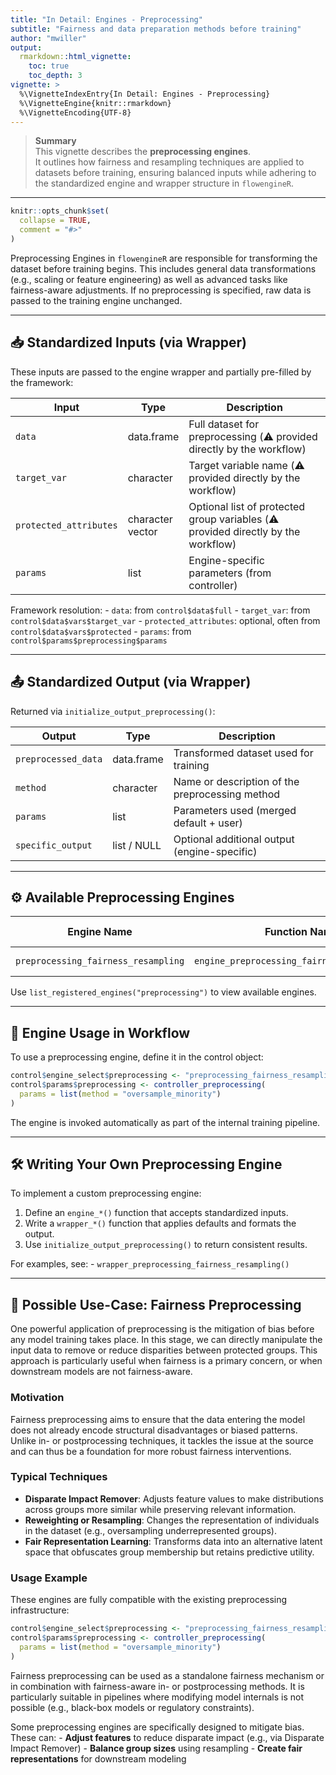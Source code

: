 ```yaml
---
title: "In Detail: Engines - Preprocessing"
subtitle: "Fairness and data preparation methods before training"
author: "mwiller"
output:
  rmarkdown::html_vignette:
    toc: true
    toc_depth: 3
vignette: >
  %\VignetteIndexEntry{In Detail: Engines - Preprocessing}
  %\VignetteEngine{knitr::rmarkdown}
  %\VignetteEncoding{UTF-8}
---
```


> **Summary**  
> This vignette describes the **preprocessing engines**.  
> It outlines how fairness and resampling techniques are applied to datasets before training, ensuring balanced inputs while adhering to the standardized engine and wrapper structure in `flowengineR`.

---

```r
knitr::opts_chunk$set(
  collapse = TRUE,
  comment = "#>"
)
```

Preprocessing Engines in `flowengineR` are responsible for transforming the dataset before training begins. This includes general data transformations (e.g., scaling or feature engineering) as well as advanced tasks like fairness-aware adjustments. If no preprocessing is specified, raw data is passed to the training engine unchanged.

---

## 📥 Standardized Inputs (via Wrapper)
These inputs are passed to the engine wrapper and partially pre-filled by the framework:

| Input                  | Type             | Description                                                           |
| ---------------------- | ---------------- | --------------------------------------------------------------------- |
| `data`                 | data.frame       | Full dataset for preprocessing (⚠️ provided directly by the workflow) |
| `target_var`           | character        | Target variable name (⚠️ provided directly by the workflow)           |
| `protected_attributes` | character vector | Optional list of protected group variables (⚠️ provided directly by the workflow)                            |
| `params`               | list             | Engine-specific parameters (from controller)                          |

Framework resolution:
- `data`: from `control$data$full`
- `target_var`: from `control$data$vars$target_var`
- `protected_attributes`: optional, often from `control$data$vars$protected`
- `params`: from `control$params$preprocessing$params`

---

## 📤 Standardized Output (via Wrapper)
Returned via `initialize_output_preprocessing()`:

| Output              | Type        | Description                                     |
| ------------------- | ----------- | ----------------------------------------------- |
| `preprocessed_data` | data.frame  | Transformed dataset used for training           |
| `method`            | character   | Name or description of the preprocessing method |
| `params`            | list        | Parameters used (merged default + user)         |
| `specific_output`   | list / NULL | Optional additional output (engine-specific)    |

---

## ⚙️ Available Preprocessing Engines

| Engine Name           | Function Name                                | Description                                 | Template Path                                                                     | Detail Page                                                |
| --------------------- | -------------------------------------------- | ------------------------------------------- | --------------------------------------------------------------------------------- | ---------------------------------------------------------- |
| `preprocessing_fairness_resampling` | `engine_preprocessing_fairness_resampling()` | Balances groups via over-/undersampling     | `inst/templates_control/3_a_template_control_preprocessing_fairness_resampling.R` | [📄](detail_engine_preprocessing_fairness_resampling.html) |

Use `list_registered_engines("preprocessing")` to view available engines.

---

## 🧩 Engine Usage in Workflow
To use a preprocessing engine, define it in the control object:

```r
control$engine_select$preprocessing <- "preprocessing_fairness_resampling"
control$params$preprocessing <- controller_preprocessing(
  params = list(method = "oversample_minority")
)
```

The engine is invoked automatically as part of the internal training pipeline.

---

## 🛠️ Writing Your Own Preprocessing Engine

To implement a custom preprocessing engine:

1. Define an `engine_*()` function that accepts standardized inputs.
2. Write a `wrapper_*()` function that applies defaults and formats the output.
3. Use `initialize_output_preprocessing()` to return consistent results.

For examples, see:
- `wrapper_preprocessing_fairness_resampling()`

---

## 🔬 Possible Use-Case: Fairness Preprocessing

One powerful application of preprocessing is the mitigation of bias before any model training takes place. In this stage, we can directly manipulate the input data to remove or reduce disparities between protected groups. This approach is particularly useful when fairness is a primary concern, or when downstream models are not fairness-aware.

### Motivation
Fairness preprocessing aims to ensure that the data entering the model does not already encode structural disadvantages or biased patterns. Unlike in- or postprocessing techniques, it tackles the issue at the source and can thus be a foundation for more robust fairness interventions.

### Typical Techniques
- **Disparate Impact Remover**: Adjusts feature values to make distributions across groups more similar while preserving relevant information.
- **Reweighting or Resampling**: Changes the representation of individuals in the dataset (e.g., oversampling underrepresented groups).
- **Fair Representation Learning**: Transforms data into an alternative latent space that obfuscates group membership but retains predictive utility.

### Usage Example
These engines are fully compatible with the existing preprocessing infrastructure:

```r
control$engine_select$preprocessing <- "preprocessing_fairness_resampling"
control$params$preprocessing <- controller_preprocessing(
  params = list(method = "oversample_minority")
)
```

Fairness preprocessing can be used as a standalone fairness mechanism or in combination with fairness-aware in- or postprocessing methods. It is particularly suitable in pipelines where modifying model internals is not possible (e.g., black-box models or regulatory constraints).

Some preprocessing engines are specifically designed to mitigate bias. These can:
- **Adjust features** to reduce disparate impact (e.g., via Disparate Impact Remover)
- **Balance group sizes** using resampling
- **Create fair representations** for downstream modeling
